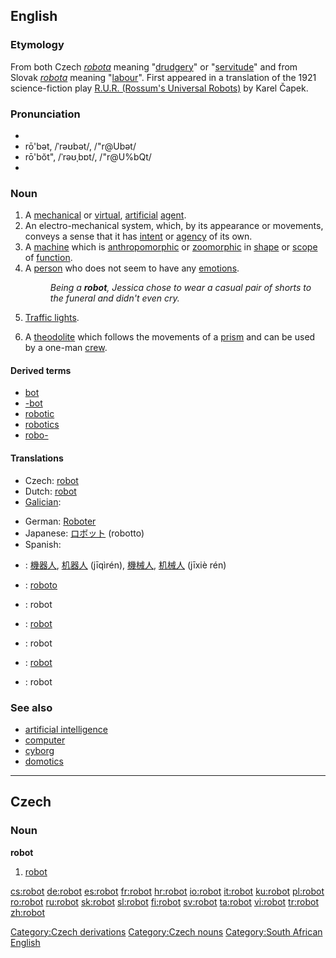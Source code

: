 {{was wotd|2006|December|17}}
==English==

===Etymology===
From both Czech ''[[robota]]'' meaning "[[drudgery]]" or "[[servitude]]" and from Slovak ''[[robota]]'' meaning "[[labour]]".  First appeared in a translation of the 1921 science-fiction play [[W:R.U.R. (Rossum's Universal Robots)|R.U.R. (Rossum's Universal Robots)]] by Karel Čapek.

===Pronunciation===
* {{IPA|/ɹəʊbɒt/}}
*rō'bət, /ˈrəʊbət/, /"r@Ubət/<!-- standard UK or just RP? -->
*rō'bŏt", /ˈrəʊˌbɒt/, /"r@U%bQt/<!-- Aus & US, others? -->
*{{audio|en-us-robot.ogg|Audio (US)}}

===Noun===
{{wikipedia}}
{{en-noun}}

# A [[mechanical]] or [[virtual]], [[artificial]] [[agent]].
# An electro-mechanical system, which, by its appearance or movements, conveys a sense that it has [[intent]] or [[agency]] of its own.
# A [[machine]] which is [[anthropomorphic]] or [[zoomorphic]] in [[shape]] or [[scope]] of [[function]].
# A [[person]] who does not seem to have any [[emotions]].
#:''Being a '''robot''', Jessica chose to wear a casual pair of shorts to the funeral and didn't even cry.''
# {{South Africa}} [[traffic light|Traffic lights]].
# {{surveying}} A [[theodolite]] which follows the movements of a [[prism]] and can be used by a one-man [[crew]].

====Derived terms====
* [[bot]]
* [[-bot]]
* [[robotic]]
* [[robotics]]
* [[robo-]]

====Translations====
{{trans-top|mechanical or virtual, artificial agent}}
*Czech: [[robot#Czech|robot]] {{m}}
*Dutch: [[robot]]
*[[Galician]]: {{t-|gl|robot|xs=Galician}} {{m}}
{{trans-mid}}
*German: [[Roboter]] {{m}}
*Japanese: [[ロボット]] (robotto)
*Spanish: {{t+|es|robot}} {{m}}
{{trans-bottom}}

{{trans-top|Translations to be checked}}
*{{ttbc|Chinese}}: [[機器人]], [[机器人]] (jīqìrén), [[機械人]], [[机械人]] (jīxiè rén)
*{{ttbc|Esperanto}}: [[roboto]]
*{{ttbc|French}}: robot {{m}}
*{{ttbc|Polish}}: [[robot]] {{m}}
*{{ttbc|Romanian}}: robot {{m}}
*{{ttbc|Serbian}}: [[robot#Serbian|robot]] {{m}}
*{{ttbc|Welsh}}: robot {{m}}
{{trans-bottom}}

===See also===
* [[artificial intelligence]]
* [[computer]]
* [[cyborg]]
* [[domotics]]

----

==Czech==

===Noun===
'''robot''' {{m}}

# [[#English|robot]]

[[Category:Czech derivations]]
[[Category:Czech nouns]]
[[Category:South African English]]

[[cs:robot]]
[[de:robot]]
[[es:robot]]
[[fr:robot]]
[[hr:robot]]
[[io:robot]]
[[it:robot]]
[[ku:robot]]
[[pl:robot]]
[[ro:robot]]
[[ru:robot]]
[[sk:robot]]
[[sl:robot]]
[[fi:robot]]
[[sv:robot]]
[[ta:robot]]
[[vi:robot]]
[[tr:robot]]
[[zh:robot]]